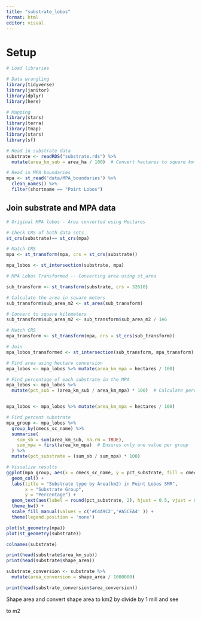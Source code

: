 ```yaml
---
title: "substrate_lobos"
format: html
editor: visual
---
```


# Setup

```r
# Load libraries

# Data wrangling
library(tidyverse)
library(janitor)
library(dplyr)
library(here)

# Mapping
library(stars)
library(terra)
library(tmap)
library(stars)
library(sf)
```

```r
# Read in substrate data
substrate <- readRDS("substrate.rds") %>%
  mutate(area_km_sub = area_ha / 100)  # Convert hectares to square km
```

```r
# Read in MPA boundaries
mpa <- st_read('data/MPA_boundaries') %>%
  clean_names() %>%
  filter(shortname == "Point Lobos")
```

## Join substrate and MPA data

```r
# Original MPA lobos - Area converted using Hectares

# Check CRS of both data sets
st_crs(substrate)== st_crs(mpa)

# Match CRS
mpa <- st_transform(mpa, crs = st_crs(substrate))

mpa_lobos <- st_intersection(substrate, mpa) 
```

```r
# MPA Lobos Transformed -- Converting area using st_area

sub_transform <- st_transform(substrate, crs = 32610)  

# Calculate the area in square meters
sub_transform$sub_area_m2 <- st_area(sub_transform)

# Convert to square kilometers
sub_transform$sub_area_m2 <- sub_transform$sub_area_m2 / 1e6

# Match CRS
mpa_transform <- st_transform(mpa, crs = st_crs(sub_transform))

# Join
mpa_lobos_transformed <- st_intersection(sub_transform, mpa_transform) 
```

```r
# Find area using hectare conversion
mpa_lobos <- mpa_lobos %>% mutate(area_km_mpa = hectares / 100)

# Find percentage of each substrate in the MPA
mpa_lobos <- mpa_lobos %>%
  mutate(pct_sub = (area_km_sub / area_km_mpa) * 100)  # Calculate percentage


mpa_lobos <- mpa_lobos %>% mutate(area_km_mpa = hectares / 100)
```

```r
# Find percent substrate
mpa_group <- mpa_lobos %>%
  group_by(cmecs_sc_name) %>%
  summarise(
    sum_sb = sum(area_km_sub, na.rm = TRUE),  
    sum_mpa = first(area_km_mpa)  # Ensures only one value per group
  ) %>%
  mutate(pct_substrate = (sum_sb / sum_mpa) * 100)

# Visualize results
ggplot(mpa_group, aes(x = cmecs_sc_name, y = pct_substrate, fill = cmecs_sc_name)) +
  geom_col() +
  labs(title = "Substrate type by Area(km2) in Point Lobos SMR",
       x = "Substrate Group",
       y = "Percentage") +
  geom_text(aes(label = round(pct_substrate, 2), hjust = 0.5, vjust = 0.01)) +
  theme_bw() +
  scale_fill_manual(values = c('#C4A9C2','#A5CEA4' )) +
  theme(legend.position = 'none')
```

```r
plot(st_geometry(mpa))
plot(st_geometry(substrate))
```

```r
colnames(substrate)
```

```r
print(head(substrate$area_km_sub))
print(head(substrate$shape_area))
```

```r
substrate_conversion <- substrate %>%
  mutate(area_conversion = shape_area / 1000000)

print(head(substrate_conversion$area_conversion))
```

Shape area and convert shape area to km2 by divide by 1 mill and see

to m2
